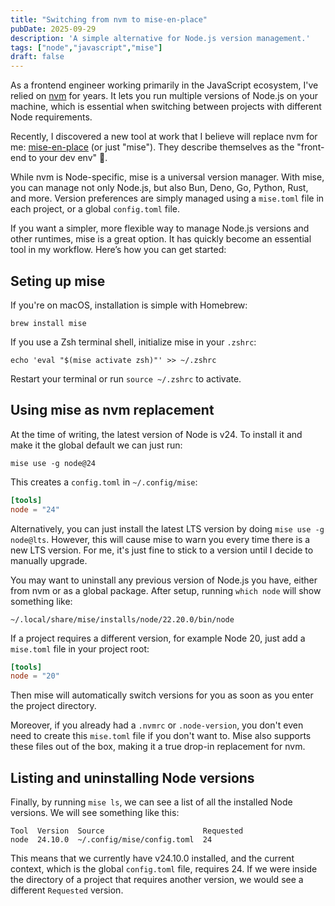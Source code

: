 ```yaml
---
title: "Switching from nvm to mise-en-place"
pubDate: 2025-09-29
description: 'A simple alternative for Node.js version management.'
tags: ["node","javascript","mise"]
draft: false
---
```


As a frontend engineer working primarily in the JavaScript ecosystem, I've relied on [nvm](https://github.com/nvm-sh/nvm) for years. It lets you run multiple versions of Node.js on your machine, which is essential when switching between projects with different Node requirements.

Recently, I discovered a new tool at work that I believe will replace nvm for me: [mise-en-place](https://mise.jdx.dev/) (or just "mise"). They describe themselves as the "front-end to your dev env" 🙌.

While nvm is Node-specific, mise is a universal version manager. With mise, you can manage not only Node.js, but also Bun, Deno, Go, Python, Rust, and more. Version preferences are simply managed using a `mise.toml` file in each project, or a global `config.toml` file.

If you want a simpler, more flexible way to manage Node.js versions and other runtimes, mise is a great option. It has quickly become an essential tool in my workflow. Here’s how you can get started:

## Seting up mise

If you're on macOS, installation is simple with Homebrew:

```shell
brew install mise
```

If you use a Zsh terminal shell, initialize mise in your `.zshrc`:

```shell
echo 'eval "$(mise activate zsh)"' >> ~/.zshrc
```

Restart your terminal or run `source ~/.zshrc` to activate.

## Using mise as nvm replacement

At the time of writing, the latest version of Node is v24. To install it and make it the global default we can just run:

```shell
mise use -g node@24
```

This creates a `config.toml` in `~/.config/mise`: 

```toml title=.config/mise
[tools]
node = "24"
```

Alternatively, you can just install the latest LTS version by doing `mise use -g node@lts`. However, this will cause mise to warn you every time there is a new LTS version. For me, it's just fine to stick to a version until I decide to manually upgrade.

You may want to uninstall any previous version of Node.js you have, either from nvm or as a global package. After setup, running `which node` will show something like:

```shell
~/.local/share/mise/installs/node/22.20.0/bin/node
```

If a project requires a different version, for example Node 20, just add a `mise.toml` file in your project root:
```toml title=mise.toml
[tools]
node = "20"
```

Then mise will automatically switch versions for you as soon as you enter the project directory.

Moreover, if you already had a `.nvmrc` or `.node-version`, you don't even need to create this `mise.toml` file if you don't want to. Mise also supports these files out of the box, making it a true drop-in replacement for nvm.

## Listing and uninstalling Node versions

Finally, by running `mise ls`, we can see a list of all the installed Node versions. We will see something like this:

```shell
Tool  Version  Source                      Requested
node  24.10.0  ~/.config/mise/config.toml  24
```

This means that we currently have v24.10.0 installed, and the current context, which is the global `config.toml` file, requires 24. If we were inside the directory of a project that requires another version, we would see a different `Requested` version.